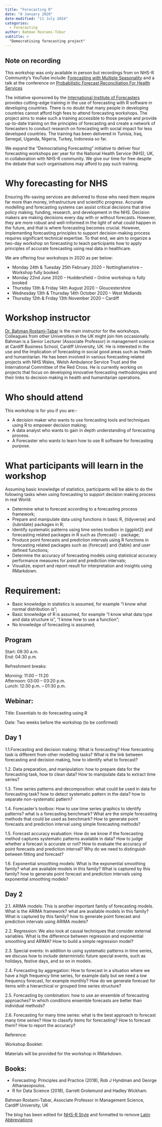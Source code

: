 ```yaml
---
title: "Forecasting R"
date: "8 January 2020"
date-modified: "11 July 2024"
categories:
  - Forecasting
author: Bahman Rostami-Tobar
subtitle: >
  "Democratising forecasting project"
---
```


:::{.callout-note collapse=false appearance='default' icon=true}
## Note on recording
This workshop was only available in person but recordings from on NHS-R Community's YouTube include: 
[Forecasting with Multiple Seasonality](https://youtu.be/FKSk6WV-fLo?si=zvioS6LvBy_nhtVs) and a talk at the conference on [Probabilistic Forecast Reconciliation For Health Services](https://www.youtube.com/watch?v=q-JZxrDC0ck&t=12484s)
:::

The initiative sponsored by the [International Institute of Forecasters](https://forecasters.org/) provides cutting-edge training in the use of forecasting with R software in developing countries. There is no doubt that many people in developing countries cannot afford high fees to attend forecasting workshops. The project aims to make such a training accessible to those people and provide up-to-date training on the principles of forecasting and create a network of forecasters to conduct research on forecasting with social impact for less developed countries. The training has been delivered in Tunisia, Iraq, Senegal, Uganda, Nigeria, Turkey, Indonesia so far.

We expand the “Democratising Forecasting” initiative to deliver four forecasting workshops per year for the National Health Service (NHS), UK, in collaboration with NHS-R community. We give our time for free despite the debate that such organisations may afford to pay such training.

# Why forecasting for NHS

Ensuring life-saving services are delivered to those who need them require far more than money, infrastructure and scientific progress. Accurate modelling and forecasting systems can assist critical decisions that drive policy making, funding, research, and development in the NHS. Decision makers are making decisions every day with or without forecasts. However, they are more robust and well-informed in the light of what could happen in the future, and that is where forecasting becomes crucial. However, implementing forecasting principles to support decision-making process requires significant technical expertise. To that end, we aim to organize a two-day workshop on forecasting to teach participants how to apply principles of accurate forecasting using real data in healthcare.

We are offering four workshops in 2020 as per below:

- Monday 24th & Tuesday 25th February 2020 – Nottinghamshire – Workshop fully booked
- Monday 22nd June 2020 – Huddersfield – Online workshop is fully booked
- Thursday 13th & Friday 14th August 2020 – Gloucestershire
- Wednesday 13th & Thursday 14th October 2020 – West Midlands
- Thursday 12th & Friday 13th November 2020 – Cardiff

# Workshop instructor

[Dr. Bahman Rostami-Tabar](https://www.bahmanrt.com/) is the main instructor for the workshops. Colleagues from other Universities in the UK might join him occasionally. Bahman is a Senior Lecturer (Associate Professor) in management science at Cardiff Business School, Cardiff University, UK. He is interested in the use and the Implication of forecasting in social good areas such as health and humanitarian. He has been involved in various forecasting related projects with NHS Wales, Welsh Ambulance Service Trust and the International Committee of the Red Cross. He is currently working on projects that focus on developing innovative forecasting methodologies and their links to decision making in health and humanitarian operations.

# Who should attend

This workshop is for you if you are:-

- A decision maker who wants to use forecasting tools and techniques using R to empower decision making;
- A data analyst who wants to gain in depth understanding of forecasting process.
- A Forecaster who wants to learn how to use R software for forecasting purpose.

# What participants will learn in the workshop

Assuming basic knowledge of statistics, participants will be able to do the following tasks when using forecasting to support decision making process in real World:

- Determine what to forecast according to a forecasting process framework;
- Prepare and manipulate data using functions in basic R, {tidyverse} and {lubridate} packages in R;
- Identify systematic patterns using time series toolbox in {ggplot2} and forecasting related packages in R such as {forecast} - package;
- Produce point forecasts and prediction intervals using R functions in forecasting related packages such as {forecast} and {fable} and user defined functions;
- Determine the accuracy of forecasting models using statistical accuracy performance measures for point and prediction intervals;
- Visualize, export and report result for interpretation and insights using RMarkdown.

# Requirement:

- Basic knowledge in statistics is assumed, for example “I know what normal distribution is”;
- Basic knowledge of R is assumed, for example “I know what data type and data structure is”, “I know how to use a function”;
- No knowledge of forecasting is assumed;

## Program

Start: 09:30 a.m.  
End: 04:30 p.m.

Refreshment breaks:

Morning: 11:00 – 11:20  
Afternoon: 03:00 – 03:20 p.m.  
Lunch: 12:30 p.m. – 01:30 p.m.

## Webinar:

Title: Essentials to do forecasting using R

Date: Two weeks before the workshop (to be confirmed)

## Day 1

1.1.Forecasting and decision making: What is forecasting? How forecasting task is different from other modelling tasks? What is the link between forecasting and decision making, how to identify what to forecast?

1.2. Data preparation, and manipulation: how to prepare data for the forecasting task, how to clean data? How to manipulate data to extract time series?

1.3. Time series patterns and decomposition: what could be used in data for forecasting task? how to detect systematic pattern in the data? how to separate non-systematic pattern?

1.4. Forecaster's toolbox: How to use time series graphics to identify patterns?  what is a forecasting benchmark? What are the simple forecasting methods that could be used as benchmark? How to generate point forecasts and prediction interval using simple forecasting methods?

1.5. Forecast accuracy evaluation: How do we know if the forecasting method captures systematic patterns available in data? How to judge whether a forecast is accurate or not? How to evaluate the accuracy of point forecasts and prediction interval? Why do we need to distinguish between fitting and forecast?

1.6. Exponential smoothing models: What is the exponential smoothing family? what are available models in this family? What is captured by this family? how to generate point forecast and prediction intervals using exponential smoothing models?

## Day 2

2.1. ARIMA models: This is another important family of forecasting models. What is the ARIMA framework? what are available models in this family? What is captured by this family? how to generate point forecast and prediction intervals using ARIMA models? 

2.2. Regression: We also look at causal techniques that consider external variables. What is the difference between regression and exponential smoothing and ARIMA? How to build a simple regression model?

2.3. Special events: In addition to using systematic patterns in time series, we discuss how to include deterministic future special events, such as holidays, festive days, and so on in models.

2.4. Forecasting by aggregation:  How to forecast in a situation where we have a high frequency time series, for example daily but we need a low frequency forecast, for example monthly?  How do we generate forecast for items with a hierarchical or grouped time series structure?

2.5. Forecasting by combination:  how to use an ensemble of forecasting approaches? In which conditions ensemble forecasts are better than individual methods?

2.6. Forecasting for many time series: what is the best approach to forecast many time series? How to classify items for forecasting? How to forecast them? How to report the accuracy?  

Reference:

Workshop Booklet:

Materials will be provided for the workshop in RMarkdown.

## Books:

- Forecasting: Principles and Practice (2018), Rob J Hyndman and George Athanasopoulos.
- R for Data Science (2018), Garrett Grolemund and Hadley Wickham.

Bahman Rostami-Tabar, Associate Professor in Management Science, Cardiff University, UK

The blog has been edited for [NHS-R Style](https://nhsrway.nhsrcommunity.com/style-guides.html#referencing-r-packages-and-functions-in-text) and formatted to remove [Latin Abbreviations](https://nhsrway.nhsrcommunity.com/style-guides.html#avoid-latin-abbreviation)
